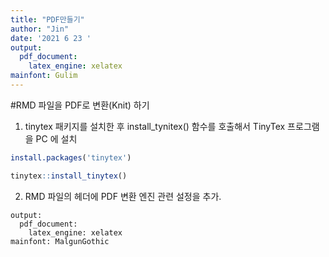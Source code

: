 ---
title: "PDF만들기"
author: "Jin"
date: '2021 6 23 '
output:
  pdf_document:
    latex_engine: xelatex
mainfont: Gulim
---

#RMD 파일을 PDF로 변환(Knit) 하기 

1. tinytex 패키지를 설치한 후 install_tynitex() 함수를 호출해서 TinyTex 프로그램을 PC 에 설치

```{r,eval=FALSE}
install.packages('tinytex')

```
```{r,eval=FALSE}
tinytex::install_tinytex()
```

2. RMD 파일의 헤더에 PDF 변환 엔진 관련 설정을 추가.
```
output:
  pdf_document:
    latex_engine: xelatex
mainfont: MalgunGothic
```

